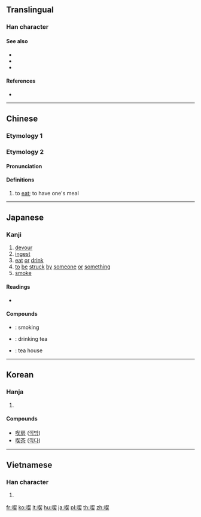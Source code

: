 {{character info/new}}
{{also|吃}}
==Translingual==

===Han character===
{{Han char|rn=30|rad=口|as=09|sn=12|four=67034|canj=RQHK|ids=⿰口契}}

====See also====
* {{l|mul|食}}
* {{l|mul|召}}
* {{l|mul|頂}}

====References====
* {{Han ref|kx=0200.190|dkj=03987|dj=0422.030|hdz=10648.070|uh=55AB|ud=21931|bh=B3F0|bd=46064}}

----

==Chinese==

===Etymology 1===
{{zh-see|吃|v|to eat}}

===Etymology 2===
{{zh-forms}}
{{rfe|zh|dialectal variant of etymology 1?}}

====Pronunciation====
{{zh-pron
|c=jaak3
|cat=v
}}

====Definitions====
{{zh-hanzi}}

# {{lb|zh|dialectal|_|Cantonese}} to [[eat]]; to have one's meal
#: {{zh-x|喫{jaak3}飯|to eat a meal|C}}

----

==Japanese==

===Kanji===
{{ja-kanji|grade=c|rs=口09}}

# [[devour]]
# [[ingest]]
# [[eat]] [[or]] [[drink]]
# [[to]] [[be]] [[struck]] [[by]] [[someone]] [[or]] [[something]]
# [[smoke]]

====Readings====
* {{ja-readings|goon=[[きゃく]] (kyaku), [[け]] (ke)|kanon=[[かい]] (kai), [[けき]] (keki)|kanyoon=[[きつ]] (kitsu)|kun=[[くう]] (kuu), [[のむ]] (nomu)}}

====Compounds====
* {{ja-r|喫煙|きつえん}}: smoking
* {{ja-r|喫茶|きっさ}}: drinking tea
* {{ja-r|喫茶店|きっさてん}}: tea house

----

==Korean==

===Hanja===
{{ko-hanja|hangeul=끽}}

# {{defn|lang=ko|sort=口09}}

====Compounds====
* [[喫房]] ([[끽방]])
* [[喫茶]] ([[끽다]])

----

==Vietnamese==

===Han character===
{{vi-hantu|[[khịt]], [[khế]], [[khịa]], [[khiết]], [[ngật]]|rs=口09}}

# {{defn|lang=vi|sort=口09}}

[[fr:喫]]
[[ko:喫]]
[[lt:喫]]
[[hu:喫]]
[[ja:喫]]
[[pl:喫]]
[[th:喫]]
[[zh:喫]]